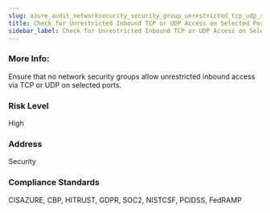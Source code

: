 ```yaml
---
slug: azure_audit_networksecurity_security_group_unrestricted_tcp_udp_selected_port
title: Check for Unrestricted Inbound TCP or UDP Access on Selected Ports
sidebar_label: Check for Unrestricted Inbound TCP or UDP Access on Selected Ports
---
```


### More Info:

Ensure that no network security groups allow unrestricted inbound access via TCP or UDP on selected ports.

### Risk Level

High

### Address

Security

### Compliance Standards

CISAZURE, CBP, HITRUST, GDPR, SOC2, NISTCSF, PCIDSS, FedRAMP

